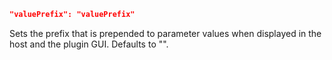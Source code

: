 ```json
"valuePrefix": "valuePrefix"
```
Sets the prefix that is prepended to parameter values when displayed in the host and the plugin GUI. Defaults to "".
